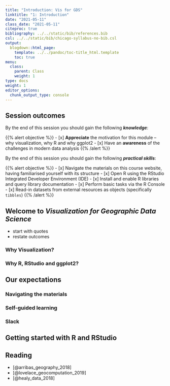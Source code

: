 ```yaml
---
title: "Introduction: Vis for GDS"
linktitle: "1: Introduction"
date: "2021-05-11"
class_date: "2021-05-11"
citeproc: true
bibliography: ../../static/bib/references.bib
csl: ../../static/bib/chicago-syllabus-no-bib.csl
output:
  blogdown::html_page:
    template: ../../pandoc/toc-title_html.template
    toc: true
menu:
  class:
    parent: Class
    weight: 1
type: docs
weight: 1
editor_options:
  chunk_output_type: console
---
```


## Session outcomes


By the end of this session you should gain the following **_knowledge_**:

{{% alert objective %}}
- [x] **Appreciate** the motivation for this module -- why visualization, why R and why ggplot2
- [x] Have an **awareness** of the challenges in modern data analysis
{{% /alert %}}

By the end of this session you should gain the following **_practical skills_**:

{{% alert objective %}}
- [x] Navigate the materials on this course website, having familiarised yourself with its structure
- [x] Open R using the RStudio Integrated Developer Environment (IDE)
- [x] Install and enable R libraries and query library documentation
- [x]  Perform basic tasks via the R Console
- [x] Read-in datasets from external resources as objects (specifically `tibbles`)
{{% /alert %}}


## Welcome to _Visualization for Geographic Data Science_

* start with quotes
* restate outcomes

### Why Visualization?

### Why R, RStudio and ggplot2?


## Our expectations

### Navigating the materials


### Self-guided learning

### Slack

## Getting started with R and RStudio


## Reading

- [@arribas_geography_2018]
- [@lovelace_geocomputation_2019]
- [@healy_data_2018]

